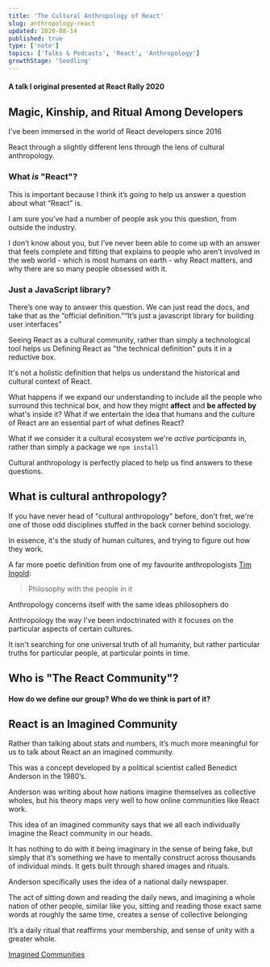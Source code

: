```yaml
---
title: 'The Cultural Anthropology of React'
slug: anthropology-react
updated: 2020-08-14
published: true
type: ['note']
topics: ['Talks & Podcasts', 'React', 'Anthropology']
growthStage: 'Seedling'
---
```


#### A talk I original presented at React Rally 2020

## Magic, Kinship, and Ritual Among Developers

I've been immersed in the world of React developers since 2016

React through a slightly different lens through the lens of cultural anthropology. 

### What _is_ "React"?

This is important because I think it’s going to help us answer a question about what “React” is.

I am sure you’ve had a number of people ask you this question, from outside the industry.

I don’t know about you, but I’ve never been able to come up with an answer that feels complete and fitting that explains to people who aren’t involved in the web world - which is most humans on earth - why React matters, and why there are so many people obsessed with it.

### Just a JavaScript library?

There’s one way to answer this question. We can just read the docs, and take that as the “official definition.”“It’s just a javascript library for building user interfaces”


Seeing React as a cultural community, rather than simply a technological tool helps us 
Defining React as "the technical definition" puts it in a reductive box.

It's not a holistic definition that helps us understand the historical and cultural context of React.

What happens if we expand our understanding to include all the people who surround this technical box, and how they might __affect__ and __be affected by__ what's inside it? What if we entertain the idea that humans and the culture of React are an essential part of what defines React?

What if we consider it a cultural ecosystem we're _active participants_ in, rather than simply a package we `npm install`

Cultural anthropology is perfectly placed to help us find answers to these questions. 

## What is cultural anthropology?

If you have never head of "cultural anthropology" before, don't fret, we're one of those odd disciplines stuffed in the back corner behind sociology.

In essence, it's the study of human cultures, and trying to figure out how they work.

A far more poetic definition from one of my favourite anthropologists [Tim Ingold]():

> Philosophy with the people in it

Anthropology concerns itself with the same ideas philosophers do 

Anthropology the way I've been indoctrinated with it focuses on the particular aspects of certain cultures.

It isn't searching for one universal truth of all humanity, but rather particular truths for particular people, at particular points in time.

## Who is "The React Community"?

#### How do we define our group? Who do we think is part of it?

## React is an Imagined Community

Rather than talking about stats and numbers, it’s much more meaningful for us to talk about React an an imagined community.

This was a concept developed by a political scientist called Benedict Anderson in the 1980’s.

Anderson was writing about how nations imagine themselves as collective wholes, but his theory maps very well to how online communities like React work.

This idea of an imagined community says that we all each individually imagine the React community in our heads.

It has nothing to do with it being imaginary in the sense of being fake, but simply that it’s something we have to mentally construct across thousands of individual minds. It gets built through shared images and rituals.

Anderson specifically uses the idea of a national daily newspaper.

The act of sitting down and reading the daily news, and imagining a whole nation of other people, similar like you, sitting and reading those exact same words at roughly the same time, creates a sense of collective belonging

It’s a daily ritual that reaffirms your membership, and sense of unity with a greater whole.

[Imagined Communities](http://maggieappleton.com/imaged-communities)

